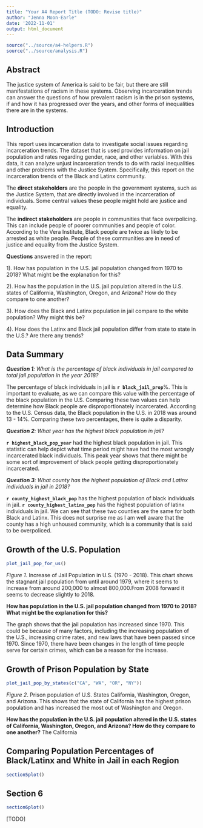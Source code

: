 ```yaml
---
title: "Your A4 Report Title (TODO: Revise title)"
author: "Jenna Moon-Earle"
date: '2022-11-01'
output: html_document
---
```


```r
source("../source/a4-helpers.R")
source("../source/analysis.R")
```

## Abstract 
The justice system of America is said to be fair, but there are still manifestations of racism in these systems. Observing incarceration trends can answer the questions of how prevalent racism is in the prison systems, if and how it has progressed over the years, and other forms of inequalities there are in the systems.  

## Introduction 
This report uses incarceration data to investigate social issues regarding incarceration trends. The dataset that is used provides information on jail population and rates regarding gender, race, and other variables. With this data, it can analyze unjust incarceration trends to do with racial inequalities and other problems with the Justice System. Specifically, this report on the incarceration trends of the Black and Latinx community. 

The **direct stakeholders** are the people in the government systems, such as the Justice System, that are directly involved in the incarceration of individuals. Some central values these people might hold are justice and equality.

The **indirect stakeholders** are people in communities that face overpolicing. This can include people of poorer communities and people of color. According to the Vera Institute, Black people are twice as likely to be arrested as white people. People of these communities are in need of justice and equality from the Justice System. 


 **Questions** answered in the report:
 
 1). How has population in the U.S. jail population changed from 1970 to 2018? What might be the explanation for this?
 
 2). How has the population in the U.S. jail population altered in the U.S. states of California, Washington, Oregon, and Arizona? How do they compare to one another?
 
 3). How does the Black and Latinx population in jail compare to the white population? Why might this be?
 
 4). How does the Latinx and Black jail population differ from state to state in the U.S.? Are there any trends?
 
## Data Summary 
_**Question 1**: What is the percentage of black individuals in jail compared to total jail population in the year 2018?_

The percentage of black individuals in jail is **`r black_jail_prop`**%. This is important to evaluate, as we can compare this value with the percentage of the black population in the U.S. Comparing these two values can help determine how Black people are disproportionately incarcerated. According to the U.S. Census data, the Black population in the U.S. in 2018 was around 13 - 14%. Comparing these two percentages, there is quite a disparity. 


_**Question 2**: What year has the highest black population in jail?_

**`r highest_black_pop_year`** had the highest black population in jail. This statistic can help depict what time period might have had the most wrongly incarcerated black individuals. This peak year shows that there might be some sort of improvement of black people getting disproportionately incarcerated. 


_**Question 3**: What county has the highest population of Black and Latinx individuals in jail in 2018?_

**`r county_highest_black_pop`** has the highest population of black individuals in jail. 
**`r county_highest_latinx_pop`** has the highest population of latinx individuals in jail. We can see that these two counties are the same for both Black and Latinx. This does not surprise me as I am well aware that the county has a high unhoused community, which is a community that is said to be overpoliced. 


## Growth of the U.S. Population
```r
plot_jail_pop_for_us()
```
_Figure 1_. Increase of Jail Population in U.S. (1970 - 2018). This chart shows the stagnant jail population from until around 1979, where it seems to increase from around 200,000 to almost 800,000.From 2008 forward it seems to decrease slightly to 2018. 

**How has population in the U.S. jail population changed from 1970 to 2018? What might be the explanation for this?** 

The graph shows that the jail population has increased since 1970. This could be because of many factors, including the increasing population of the U.S., increasing crime rates, and new laws that have been passed since 1970. Since 1970, there have been changes in the length of time people serve for certain crimes, which can be a reason for the increase. 

## Growth of Prison Population by State
```r
plot_jail_pop_by_states(c("CA", "WA", "OR", "NY"))
```
_Figure 2_. Prison population of U.S. States California, Washington, Oregon, and Arizona. This shows that the state of California has the highest prison population and has increased the most out of Washington and Oregon. 

**How has the population in the U.S. jail population altered in the U.S. states of California, Washington, Oregon, and Arizona? How do they compare to one another?**
The California 

## Comparing Population Percentages of Black/Latinx and White in Jail in each Region
```r
section5plot()
```

## Section 6
```r
section6plot()
```
[TODO]
